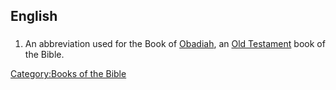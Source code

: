 ==English==
==={{abbreviation}}===
{{infl|en|abbreviation}}

# {{biblical}} An abbreviation used for the Book of [[Obadiah]], an [[Old Testament]] book of the Bible. 

[[Category:Books of the Bible]]